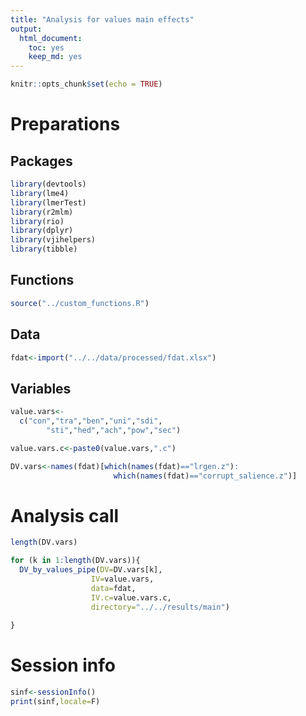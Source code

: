 ```yaml
---
title: "Analysis for values main effects"
output: 
  html_document: 
    toc: yes
    keep_md: yes
---
```


```r
knitr::opts_chunk$set(echo = TRUE)
```

# Preparations

## Packages

```r

library(devtools)
library(lme4)
library(lmerTest)
library(r2mlm)
library(rio)
library(dplyr)
library(vjihelpers)
library(tibble)
```

## Functions

```r

source("../custom_functions.R")
```

## Data

```r
fdat<-import("../../data/processed/fdat.xlsx")
```

## Variables

```r

value.vars<-
  c("con","tra","ben","uni","sdi",
        "sti","hed","ach","pow","sec")

value.vars.c<-paste0(value.vars,".c")

DV.vars<-names(fdat)[which(names(fdat)=="lrgen.z"):
                       which(names(fdat)=="corrupt_salience.z")]

```

# Analysis call

```r
length(DV.vars)

for (k in 1:length(DV.vars)){
  DV_by_values_pipe(DV=DV.vars[k],
                  IV=value.vars,
                  data=fdat,
                  IV.c=value.vars.c,
                  directory="../../results/main")
  
}


```

# Session info

```r
sinf<-sessionInfo()
print(sinf,locale=F)
```